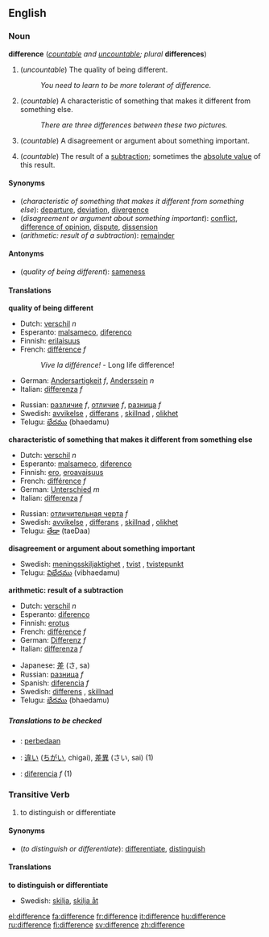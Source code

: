 ==English==

===Noun===
'''difference'''  (''[[countable]] and [[uncountable]]; plural'' '''differences''')

#(''uncountable'') The quality of being different.
#:''You need to learn to be more tolerant of difference.''
#(''countable'') A characteristic of something that makes it different from something else.
#:''There are three differences between these two pictures.''
#(''countable'') A disagreement or argument about something important.
#{{arithmetic}} (''countable'') The result of a [[subtraction]]; sometimes the [[absolute value]] of this result.

====Synonyms====
*(''characteristic of something that makes it different from something else''): [[departure]], [[deviation]], [[divergence]]
*(''disagreement or argument about something important''): [[conflict]], [[difference of opinion]], [[dispute]], [[dissension]]
*(''arithmetic: result of a subtraction''): [[remainder]]

====Antonyms====
*(''quality of being different''): [[sameness]]

====Translations====

'''quality of being different'''
{{top}}
*Dutch: [[verschil]] ''n''
*Esperanto: [[malsameco]], [[diferenco]]
*Finnish: [[erilaisuus]]
*French: [[différence]] ''f''
*:''Vive la différence!'' - Long life difference!
*German: [[Andersartigkeit]] ''f'', [[Anderssein]] ''n''
*Italian: [[differenza]] ''f''
{{mid}}
*Russian: [[различие]] ''f'', [[отличие]] ''f'', [[разница]] ''f''
*Swedish: [[avvikelse]] {{c}}, [[differans]] {{c}}, [[skillnad]] {{c}}, [[olikhet]] {{c}}
*Telugu: [[భేదము]] (bhaedamu)
{{bottom}}

'''characteristic of something that makes it different from something else'''
{{top}}
*Dutch: [[verschil]] ''n''
*Esperanto: [[malsameco]], [[diferenco]]
*Finnish: [[ero]], [[eroavaisuus]]
*French: [[différence]] ''f''
*German: [[Unterschied]] ''m''
*Italian: [[differenza]] ''f''
{{mid}}
*Russian: [[отличительная черта]] ''f''
*Swedish: [[avvikelse]] {{c}}, [[differans]] {{c}}, [[skillnad]] {{c}}, [[olikhet]] {{c}}
*Telugu: [[తేడా]] (taeDaa)
{{bottom}}

'''disagreement or argument about something important'''
{{top}}
{{mid}}
*Swedish: [[meningsskiljaktighet]] {{c}}, [[tvist]] {{c}}, [[tvistepunkt]] {{c}}
*Telugu: [[విభేదము]] (vibhaedamu)
{{bottom}}

'''arithmetic: result of a subtraction'''
{{top}}
*Dutch: [[verschil]] ''n''
*Esperanto: [[diferenco]]
*Finnish: [[erotus]]
*French: [[différence]] ''f''
*German: [[Differenz]] ''f''
*Italian: [[differenza]] ''f''
{{mid}}
*Japanese: [[差]] (さ, sa)
*Russian: [[разница]] ''f''
*Spanish: [[diferencia]] ''f''
*Swedish: [[differens]] {{c}}, [[skillnad]] {{c}}
*Telugu: [[భేదము]] (bhaedamu)
{{bottom}}

=====Translations to be checked=====
<!--Remove this section once all of the translations below have been moved into the tables above.-->
{{checktrans}}

*{{ttbc|Indonesian}}: [[beda|perbedaan]]
*{{ttbc|Japanese}}: [[違い]] ([[ちがい]], chigai), [[差異]] (さい, sai) (1)
*{{ttbc|Spanish}}: [[diferencia]] ''f'' (1)

===Transitive Verb===
#to distinguish or differentiate

====Synonyms====
*(''to distinguish or differentiate''): [[differentiate]], [[distinguish]]

====Translations====
'''to distinguish or differentiate'''
{{top}}
{{mid}}
*Swedish: [[skilja]], [[skilja åt]]
{{bottom}}

[[el:difference]]
[[fa:difference]]
[[fr:difference]]
[[it:difference]]
[[hu:difference]]
[[ru:difference]]
[[fi:difference]]
[[sv:difference]]
[[zh:difference]]
